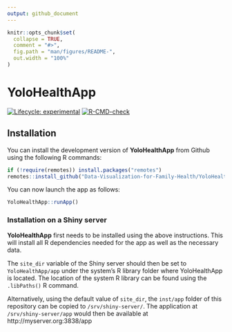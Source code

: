 ```yaml
---
output: github_document
---
```


<!-- README.md is generated from README.Rmd. Please edit that file -->

```r
knitr::opts_chunk$set(
  collapse = TRUE,
  comment = "#>",
  fig.path = "man/figures/README-",
  out.width = "100%"
)
```

# YoloHealthApp

<!-- badges: start -->
[![Lifecycle: experimental](https://img.shields.io/badge/lifecycle-experimental-orange.svg)](https://lifecycle.r-lib.org/articles/stages.html#experimental)
[![R-CMD-check](https://github.com/Data-Visualization-for-Family-Health/App/workflows/R-CMD-check/badge.svg)](https://github.com/Data-Visualization-for-Family-Health/App/actions)
<!-- badges: end -->


## Installation

You can install the development version of **YoloHealthApp** from Github using the following R commands:

``` r
if (!require(remotes)) install.packages("remotes")
remotes::install_github("Data-Visualization-for-Family-Health/YoloHealthApp")
```

You can now launch the app as follows:

``` r
YoloHealthApp::runApp()
```

### Installation on a Shiny server

**YoloHealthApp** first needs to be installed using the above instructions. This will install all R dependencies needed for the app as well as the necessary data.

The `site_dir` variable of the Shiny server should then be set to `YoloHealthApp/app` under the system's R library folder where YoloHealthApp is located. The location of the system R library can be found using the `.libPaths()` R command.

Alternatively, using the default value of `site_dir`, the `inst/app` folder of this repository can be copied to `/srv/shiny-server/`. The application at `/srv/shiny-server/app` would then be available at http://myserver.org:3838/app

